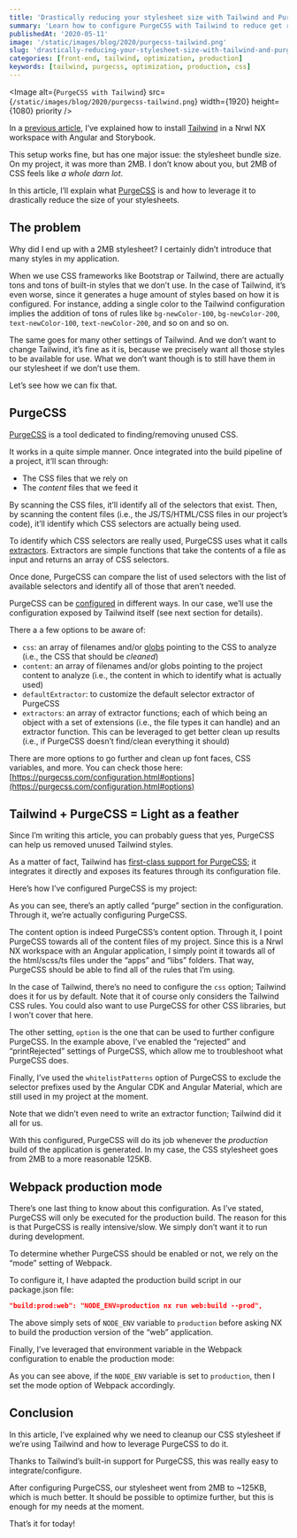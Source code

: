 ```yaml
---
title: 'Drastically reducing your stylesheet size with Tailwind and PurgeCSS'
summary: 'Learn how to configure PurgeCSS with Tailwind to reduce get rid of useless styles'
publishedAt: '2020-05-11'
image: '/static/images/blog/2020/purgecss-tailwind.png'
slug: 'drastically-reducing-your-stylesheet-size-with-tailwind-and-purgecss'
categories: [front-end, tailwind, optimization, production]
keywords: [tailwind, purgecss, optimization, production, css]
---
```


<Image
  alt={`PurgeCSS with Tailwind`}
  src={`/static/images/blog/2020/purgecss-tailwind.png`}
  width={1920}
  height={1080}
  priority
/>

In a [previous article](https://medium.com/javascript-in-plain-english/adding-tailwind-support-to-a-nrwl-nx-workspace-with-angular-and-storybook-bf890ea882e), I’ve explained how to install [Tailwind](http://tailwindcss.com/) in a Nrwl NX workspace with Angular and Storybook.

This setup works fine, but has one major issue: the stylesheet bundle size. On my project, it was more than 2MB. I don’t know about you, but 2MB of CSS feels like _a whole darn lot_.

In this article, I’ll explain what [PurgeCSS](https://purgecss.com/) is and how to leverage it to drastically reduce the size of your stylesheets.

## The problem

Why did I end up with a 2MB stylesheet? I certainly didn’t introduce that many styles in my application.

When we use CSS frameworks like Bootstrap or Tailwind, there are actually tons and tons of built-in styles that we don’t use. In the case of Tailwind, it’s even worse, since it generates a huge amount of styles based on how it is configured. For instance, adding a single color to the Tailwind configuration implies the addition of tons of rules like `bg-newColor-100`, `bg-newColor-200`, `text-newColor-100`, `text-newColor-200`, and so on and so on.

The same goes for many other settings of Tailwind. And we don’t want to change Tailwind, it’s fine as it is, because we precisely want all those styles to be available for use. What we don’t want though is to still have them in our stylesheet if we don’t use them.

Let’s see how we can fix that.

## PurgeCSS

[PurgeCSS](https://purgecss.com/) is a tool dedicated to finding/removing unused CSS.

It works in a quite simple manner. Once integrated into the build pipeline of a project, it’ll scan through:

* The CSS files that we rely on
* The _content_ files that we feed it

By scanning the CSS files, it’ll identify all of the selectors that exist. Then, by scanning the content files (i.e., the JS/TS/HTML/CSS files in our project’s code), it’ll identify which CSS selectors are actually being used.

To identify which CSS selectors are really used, PurgeCSS uses what it calls [extractors](https://purgecss.com/extractors.html). Extractors are simple functions that take the contents of a file as input and returns an array of CSS selectors.

Once done, PurgeCSS can compare the list of used selectors with the list of available selectors and identify all of those that aren’t needed.

PurgeCSS can be [configured](https://purgecss.com/configuration.html#configuration-file) in different ways. In our case, we’ll use the configuration exposed by Tailwind itself (see next section for details).

There a a few options to be aware of:

* `css`: an array of filenames and/or [globs](https://github.com/isaacs/node-glob/blob/master/README.md#glob-primer) pointing to the CSS to analyze (i.e., the CSS that should be _cleaned_)
* `content`: an array of filenames and/or globs pointing to the project content to analyze (i.e., the content in which to identify what is actually used)
* `defaultExtractor`: to customize the default selector extractor of PurgeCSS
* `extractors`: an array of extractor functions; each of which being an object with a set of extensions (i.e., the file types it can handle) and an extractor function. This can be leveraged to get better clean up results (i.e., if PurgeCSS doesn’t find/clean everything it should)

There are more options to go further and clean up font faces, CSS variables, and more. You can check those here: [https://purgecss.com/configuration.html#options](https://purgecss.com/configuration.html#options)

## Tailwind + PurgeCSS = Light as a feather

Since I’m writing this article, you can probably guess that yes, PurgeCSS can help us removed unused Tailwind styles.

As a matter of fact, Tailwind has [first-class support for PurgeCSS](https://tailwindcss.com/docs/controlling-file-size/); it integrates it directly and exposes its features through its configuration file.

Here’s how I’ve configured PurgeCSS is my project:

<Gist gistLink="dsebastien/e82a6ffe9fd4fbb6a42a3b53f5f9320e" />

As you can see, there’s an aptly called “purge” section in the configuration. Through it, we’re actually configuring PurgeCSS.

The content option is indeed PurgeCSS’s content option. Through it, I point PurgeCSS towards all of the content files of my project. Since this is a Nrwl NX workspace with an Angular application, I simply point it towards all of the html/scss/ts files under the “apps” and “libs” folders. That way, PurgeCSS should be able to find all of the rules that I’m using.

In the case of Tailwind, there’s no need to configure the `css` option; Tailwind does it for us by default. Note that it of course only considers the Tailwind CSS rules. You could also want to use PurgeCSS for other CSS libraries, but I won’t cover that here.

The other setting, `option` is the one that can be used to further configure PurgeCSS. In the example above, I’ve enabled the “rejected” and “printRejected” settings of PurgeCSS, which allow me to troubleshoot what PurgeCSS does.

Finally, I’ve used the `whitelistPatterns` option of PurgeCSS to exclude the selector prefixes used by the Angular CDK and Angular Material, which are still used in my project at the moment.

Note that we didn’t even need to write an extractor function; Tailwind did it all for us.

With this configured, PurgeCSS will do its job whenever the _production_ build of the application is generated. In my case, the CSS stylesheet goes from 2MB to a more reasonable 125KB.

## Webpack production mode

There’s one last thing to know about this configuration. As I’ve stated, PurgeCSS will only be executed for the production build. The reason for this is that PurgeCSS is really intensive/slow. We simply don’t want it to run during development.

To determine whether PurgeCSS should be enabled or not, we rely on the “mode” setting of Webpack.

To configure it, I have adapted the production build script in our package.json file:

```json
"build:prod:web": "NODE_ENV=production nx run web:build --prod",
```

The above simply sets of `NODE_ENV` variable to `production` before asking NX to build the production version of the “web” application.

Finally, I’ve leveraged that environment variable in the Webpack configuration to enable the production mode:

<Gist gistLink="dsebastien/7befab38590399d1571bd8241f2ecf70" />

As you can see above, if the `NODE_ENV` variable is set to `production`, then I set the mode option of Webpack accordingly.

## Conclusion

In this article, I’ve explained why we need to cleanup our CSS stylesheet if we’re using Tailwind and how to leverage PurgeCSS to do it.

Thanks to Tailwind’s built-in support for PurgeCSS, this was really easy to integrate/configure.

After configuring PurgeCSS, our stylesheet went from 2MB to ~125KB, which is much better. It should be possible to optimize further, but this is enough for my needs at the moment.

That’s it for today!

<BlogPostSignature />
